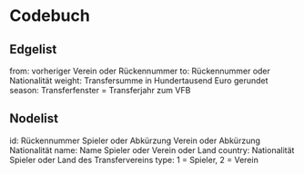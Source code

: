 # Codebuch	

## Edgelist
from:	vorheriger Verein oder Rückennummer
to:	Rückennummer oder Nationalität
weight:	Transfersumme in Hundertausend Euro gerundet	
season:	Transferfenster = Transferjahr zum VFB			
				
## Nodelist
id:	Rückennummer Spieler oder Abkürzung Verein oder Abkürzung Nationalität
name:	Name Spieler oder Verein oder Land
country: Nationalität Spieler oder Land des Transfervereins
type:	1 = Spieler, 2 = Verein

